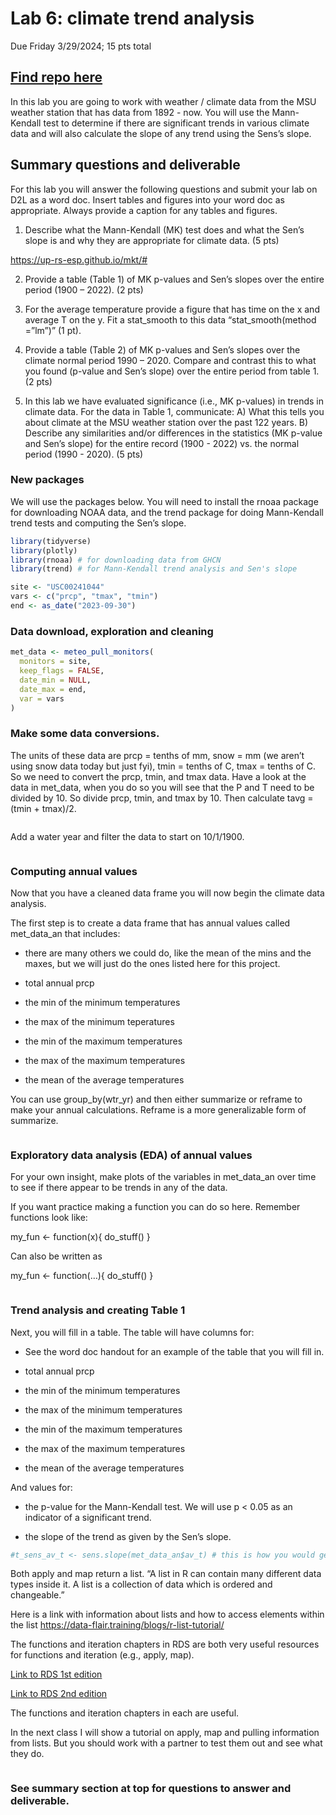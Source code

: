 # Lab 6: climate trend analysis

Due Friday 3/29/2024; 15 pts total

## [Find repo here](https://github.com/tpcovino/lab_6_mk_sens.git){target="_blank"}

In this lab you are going to work with weather / climate data from the MSU weather station that has data from 1892 - now. You will use the Mann-Kendall test to determine if there are significant trends in various climate data and will also calculate the slope of any trend using the Sens's slope. 

## Summary questions and deliverable


For this lab you will answer the following questions and submit your lab on D2L as a word doc. Insert tables and figures into your word doc as appropriate. Always provide a caption for any tables and figures. 

1. Describe what the Mann-Kendall (MK) test does and what the Sen's slope is and why they are appropriate for climate data. (5 pts)

<https://up-rs-esp.github.io/mkt/#>

2. Provide a table (Table 1) of MK p-values and Sen's slopes over the entire period (1900 – 2022). (2 pts)

3. For the average temperature provide a figure that has time on the x and average T on the y. Fit a stat_smooth to this data "stat_smooth(method = "lm")" (1 pt). 

4. Provide a table (Table 2) of MK p-values and Sen's slopes over the climate normal period 1990 – 2020. Compare and contrast this to what you found (p-value and Sen’s slope) over the entire period from table 1. (2 pts)

5. In this lab we have evaluated significance (i.e., MK p-values) in trends in climate data. For the data in Table 1, communicate: A) What this tells you about climate at the MSU weather station over the past 122 years. B) Describe any similarities and/or differences in the statistics (MK p-value and Sen's slope) for the entire record (1900 - 2022) vs. the normal period (1990 - 2020). (5 pts)


### New packages

We will use the packages below. You will need to install the rnoaa package for downloading NOAA data, and the trend package for doing Mann-Kendall trend tests and computing the Sen's slope.

```r
library(tidyverse)
library(plotly)
library(rnoaa) # for downloading data from GHCN
library(trend) # for Mann-Kendall trend analysis and Sen's slope

```

```r
site <- "USC00241044"
vars <- c("prcp", "tmax", "tmin")
end <- as_date("2023-09-30")
```

### Data download, exploration and cleaning 
```r
met_data <- meteo_pull_monitors(
  monitors = site,
  keep_flags = FALSE,
  date_min = NULL,
  date_max = end,
  var = vars
)

```

### Make some data conversions. 

The units of these data are prcp = tenths of mm, snow = mm (we aren't using snow data today but just fyi), tmin = tenths of C, tmax = tenths of C. So we need to convert the prcp, tmin, and tmax data. Have a look at the data in met_data, when you do so you will see that the P and T need to be divided by 10. So divide prcp, tmin, and tmax by 10. Then calculate tavg = (tmin + tmax)/2.

```r


   
```

Add a water year and filter the data to start on 10/1/1900.
```r


```

### Computing annual values

Now that you have a cleaned data frame you will now begin the climate data analysis.

The first step is to create a data frame that has annual values called met_data_an that includes:

* there are many others we could do, like the mean of the mins and the maxes, but we will just do the ones listed here for this project. 

- total annual prcp
- the min of the minimum temperatures
- the max of the minimum teperatures
- the min of the maximum temperatures
- the max of the maximum temperatures
- the mean of the average temperatures

You can use group_by(wtr_yr) and then either summarize or reframe to make your annual calculations. Reframe is a more generalizable form of summarize.
```r


```

### Exploratory data analysis (EDA) of annual values 

For your own insight, make plots of the variables in met_data_an over time to see if there appear to be trends in any of the data. 

If you want practice making a function you can do so here. Remember functions look like:

my_fun <- function(x){
do_stuff()
}

Can also be written as 

my_fun <- function(...){
do_stuff()
}

```r



```

### Trend analysis and creating Table 1

Next, you will fill in a table. The table will have columns for: 

* See the word doc handout for an example of the table that you will fill in. 

- total annual prcp
- the min of the minimum temperatures
- the max of the minimum temperatures
- the min of the maximum temperatures
- the max of the maximum temperatures
- the mean of the average temperatures

And values for:

- the p-value for the Mann-Kendall test. We will use p < 0.05 as an indicator of a significant trend.

- the slope of the trend as given by the Sen's slope. 

```r
#t_sens_av_t <- sens.slope(met_data_an$av_t) # this is how you would get the MK p-value and Sen's slope for one of the variables (av_t) in the data frame. Collaborate with your classmates, consult google, Stack Overflow, chatgpt (etc.) to explore how to use apply or map to do this for all the variables in the data frame. If you use code from chatgpt cite and critique it.   


```

Both apply and map return a list. "A list in R can contain many different data types inside it. A list is a collection of data which is ordered and changeable."

Here is a link with information about lists and how to access elements within the list <https://data-flair.training/blogs/r-list-tutorial/>

The functions and iteration chapters in RDS are both very useful resources for functions and iteration (e.g., apply, map). 

[Link to RDS 1st edition](https://r4ds.had.co.nz/index.html){target="_blank"}

[Link to RDS 2nd edition](https://r4ds.hadley.nz/){target="_blank"}

The functions and iteration chapters in each are useful. 

In the next class I will show a tutorial on apply, map and pulling information from lists. But you should work with a partner to test them out and see what they do.  
```r



```


### See summary section at top for questions to answer and deliverable. 



